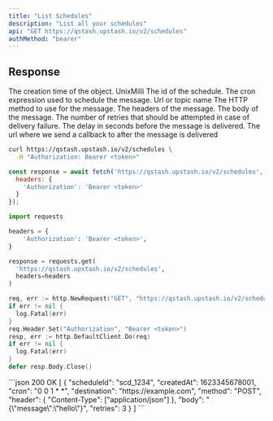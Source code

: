 ```yaml
---
title: "List Schedules"
description: "List all your schedules"
api: "GET https://qstash.upstash.io/v2/schedules"
authMethod: "bearer"
---
```


## Response

<ResponseField type="Array">

<ResponseField name="createdAt" type="int" required>
  The creation time of the object. UnixMilli
</ResponseField>
<ResponseField name="id" type="string" required>
  The id of the schedule.
</ResponseField>
<ResponseField name="cron" type="string" required>
  The cron expression used to schedule the message.
</ResponseField>
<ResponseField name="destination" type="string" required>
  Url or topic name
</ResponseField>

<ResponseField name="method" type="string" required>
   The HTTP method to use for the message.
</ResponseField>
 <ResponseField name="header" type="Record<string, string[]>" required>
   The headers of the message.
</ResponseField>
  <ResponseField name="body" type="string" required>
   The body of the message.
</ResponseField>
  <ResponseField name="retries" type="int" >
   The number of retries that should be attempted in case of delivery failure.
</ResponseField>
  <ResponseField name="delay" type="int" >
   The delay in seconds before the message is delivered.
</ResponseField>
  <ResponseField name="callback" type="string">
   The url where we send a callback to after the message is delivered
</ResponseField>
</ResponseField>

<RequestExample>

```sh curl
curl https://qstash.upstash.io/v2/schedules \
  -H "Authorization: Bearer <token>"
```

```js Node
const response = await fetch('https://qstash.upstash.io/v2/schedules', {
  headers: {
    'Authorization': 'Bearer <token>'
  }
});
```

```python Python 
import requests

headers = {
    'Authorization': 'Bearer <token>',
}

response = requests.get(
  'https://qstash.upstash.io/v2/schedules', 
  headers=headers
)
```

```go Go
req, err := http.NewRequest("GET", "https://qstash.upstash.io/v2/schedules", nil)
if err != nil {
  log.Fatal(err)
}
req.Header.Set("Authorization", "Bearer <token>")
resp, err := http.DefaultClient.Do(req)
if err != nil {
  log.Fatal(err)
}
defer resp.Body.Close()
```

</RequestExample>

<ResponseExample>
```json 200 OK
[
  {
    "scheduleId": "scd_1234",
    "createdAt": 1623345678001,
    "cron": "0 0 1 * *",
    "destination": "https://example.com",
    "method": "POST",
    "header": {
      "Content-Type": ["application/json"]
    },
    "body": "{\"message\":\"hello\"}",
    "retries": 3
  }
]
```

</ResponseExample>
